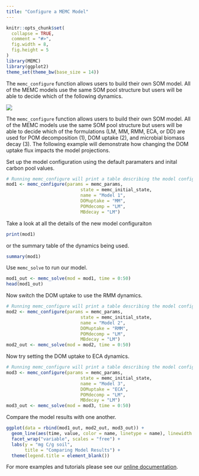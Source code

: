 ```yaml
---
title: "Configure a MEMC Model"
---
```


```r
knitr::opts_chunk$set(
  collapse = TRUE,
  comment = "#>", 
  fig.width = 8, 
  fig.height = 5
)
library(MEMC)
library(ggplot2)
theme_set(theme_bw(base_size = 14))
```


The `memc_configure` function allows users to build their own SOM model. All of the MEMC models use the same SOM pool structure but users will be able to decide which of the following dynamics.

![](pool_structure.png)

The `memc_configure` function allows users to build their own SOM model. All of the MEMC models use the same SOM pool structure but users will be able to decide which of the formulations (LM, MM, RMM, ECA, or DD) are used for POM decomposition (1), DOM uptake (2), and microbial biomass decay (3). The following example will demonstrate how changing the DOM uptake flux impacts the model projections. 

Set up the model configuration using the default paramaters and inital carbon pool values. 




```r
# Running memc_configure will print a table describing the model configuration. 
mod1 <- memc_configure(params = memc_params, 
                            state = memc_initial_state, 
                            name = "Model 1", 
                            DOMuptake = "MM", 
                            POMdecomp = "LM", 
                            MBdecay = "LM")
```

Take a look at all the details of the new model configuraiton
```r
print(mod1)
```

or the summary table of the dynamics being used. 

```r
summary(mod1)
```


Use `memc_solve` to run our model. 

```r
mod1_out <- memc_solve(mod = mod1, time = 0:50)
head(mod1_out)
```


Now switch the DOM uptake to use the RMM dynamics. 

```r
# Running memc_configure will print a table describing the model configuration. 
mod2 <- memc_configure(params = memc_params, 
                            state = memc_initial_state, 
                            name = "Model 2", 
                            DOMuptake = "RMM", 
                            POMdecomp = "LM", 
                            MBdecay = "LM")
mod2_out <- memc_solve(mod = mod2, time = 0:50)
```


Now try setting the DOM uptake to ECA dynamics. 


```r
# Running memc_configure will print a table describing the model configuration. 
mod3 <- memc_configure(params = memc_params, 
                            state = memc_initial_state, 
                            name = "Model 3", 
                            DOMuptake = "ECA", 
                            POMdecomp = "LM", 
                            MBdecay = "LM")
mod3_out <- memc_solve(mod = mod3, time = 0:50)
```


Compare the model results with one another. 


```r
ggplot(data = rbind(mod1_out, mod2_out, mod3_out)) + 
  geom_line(aes(time, value, color = name, linetype = name), linewidth = 0.75) + 
  facet_wrap("variable", scales = "free") + 
  labs(y = "mg C/g soil", 
       title = "Comparing Model Results") +
  theme(legend.title = element_blank())
```


For more examples and tutorials please see our [online documentation](https://microbial-explicit-model.github.io/MEMC/).


